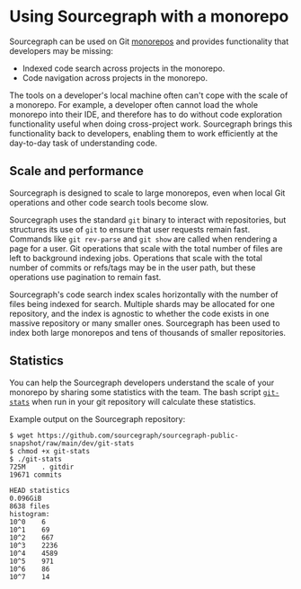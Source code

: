 # Using Sourcegraph with a monorepo

Sourcegraph can be used on Git [monorepos](https://trunkbaseddevelopment.com/monorepos/) and provides functionality that developers may be missing:

- Indexed code search across projects in the monorepo.
- Code navigation across projects in the monorepo.

The tools on a developer's local machine often can't cope with the scale of a monorepo. For example, a developer often cannot load the whole monorepo into their IDE, and therefore has to do without code exploration functionality useful when doing cross-project work. Sourcegraph brings this functionality back to developers, enabling them to work efficiently at the day-to-day task of understanding code.

## Scale and performance

Sourcegraph is designed to scale to large monorepos, even when local Git operations and other code search tools become slow.

Sourcegraph uses the standard `git` binary to interact with repositories, but structures its use of `git` to ensure that user requests remain fast. Commands like `git rev-parse` and `git show` are called when rendering a page for a user. Git operations that scale with the total number of files are left to background indexing jobs. Operations that scale with the total number of commits or refs/tags may be in the user path, but these operations use pagination to remain fast.

Sourcegraph's code search index scales horizontally with the number of files being indexed for search. Multiple shards may be allocated for one repository, and the index is agnostic to whether the code exists in one massive repository or many smaller ones. Sourcegraph has been used to index both large monorepos and tens of thousands of smaller repositories.

## Statistics

You can help the Sourcegraph developers understand the scale of your monorepo by sharing some statistics with the team. The bash script [`git-stats`](https://github.com/sourcegraph/sourcegraph-public-snapshot/blob/main/dev/git-stats) when run in your git repository will calculate these statistics.

Example output on the Sourcegraph repository:

``` shellsession
$ wget https://github.com/sourcegraph/sourcegraph-public-snapshot/raw/main/dev/git-stats
$ chmod +x git-stats
$ ./git-stats
725M	. gitdir
19671 commits

HEAD statistics
0.096GiB
8638 files
histogram:
10^0	6
10^1	69
10^2	667
10^3	2236
10^4	4589
10^5	971
10^6	86
10^7	14
```
